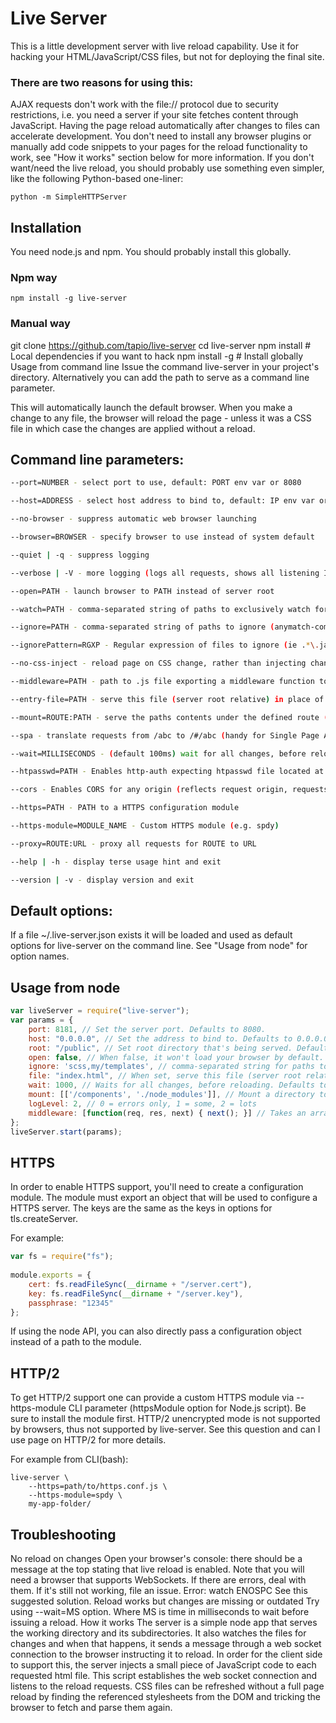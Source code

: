 
# Live Server

This is a little development server with live reload capability. Use it for hacking your HTML/JavaScript/CSS files, but not for deploying the final site.

### There are two reasons for using this:

AJAX requests don't work with the file:// protocol due to security restrictions, i.e. you need a server if your site fetches content through JavaScript.
Having the page reload automatically after changes to files can accelerate development.
You don't need to install any browser plugins or manually add code snippets to your pages for the reload functionality to work, see "How it works" section below for more information. If you don't want/need the live reload, you should probably use something even simpler, like the following Python-based one-liner:

`python -m SimpleHTTPServer`

## Installation
You need node.js and npm. You should probably install this globally.

### Npm way

`npm install -g live-server`

### Manual way

git clone https://github.com/tapio/live-server
cd live-server
npm install # Local dependencies if you want to hack
npm install -g # Install globally
Usage from command line
Issue the command live-server in your project's directory. Alternatively you can add the path to serve as a command line parameter.

This will automatically launch the default browser. When you make a change to any file, the browser will reload the page - unless it was a CSS file in which case the changes are applied without a reload.

## Command line parameters:

```bash
--port=NUMBER - select port to use, default: PORT env var or 8080

--host=ADDRESS - select host address to bind to, default: IP env var or 0.0.0.0 ("any address")

--no-browser - suppress automatic web browser launching

--browser=BROWSER - specify browser to use instead of system default

--quiet | -q - suppress logging

--verbose | -V - more logging (logs all requests, shows all listening IPv4 interfaces, etc.)

--open=PATH - launch browser to PATH instead of server root

--watch=PATH - comma-separated string of paths to exclusively watch for changes (default: watch everything)

--ignore=PATH - comma-separated string of paths to ignore (anymatch-compatible definition)

--ignorePattern=RGXP - Regular expression of files to ignore (ie .*\.jade) (DEPRECATED in favor of --ignore)

--no-css-inject - reload page on CSS change, rather than injecting changed CSS

--middleware=PATH - path to .js file exporting a middleware function to add; can be a name without path nor extension to reference bundled middlewares in middleware folder

--entry-file=PATH - serve this file (server root relative) in place of missing files (useful for single page apps)

--mount=ROUTE:PATH - serve the paths contents under the defined route (multiple definitions possible)

--spa - translate requests from /abc to /#/abc (handy for Single Page Apps)

--wait=MILLISECONDS - (default 100ms) wait for all changes, before reloading

--htpasswd=PATH - Enables http-auth expecting htpasswd file located at PATH

--cors - Enables CORS for any origin (reflects request origin, requests with credentials are supported)

--https=PATH - PATH to a HTTPS configuration module

--https-module=MODULE_NAME - Custom HTTPS module (e.g. spdy)

--proxy=ROUTE:URL - proxy all requests for ROUTE to URL

--help | -h - display terse usage hint and exit

--version | -v - display version and exit
```

## Default options:

If a file ~/.live-server.json exists it will be loaded and used as default options for live-server on the command line. See "Usage from node" for option names.

## Usage from node

```js
var liveServer = require("live-server");
var params = {
    port: 8181, // Set the server port. Defaults to 8080.
    host: "0.0.0.0", // Set the address to bind to. Defaults to 0.0.0.0 or process.env.IP.
    root: "/public", // Set root directory that's being served. Defaults to cwd.
    open: false, // When false, it won't load your browser by default.
    ignore: 'scss,my/templates', // comma-separated string for paths to ignore
    file: "index.html", // When set, serve this file (server root relative) for every 404 (useful for single-page applications)
    wait: 1000, // Waits for all changes, before reloading. Defaults to 0 sec.
    mount: [['/components', './node_modules']], // Mount a directory to a route.
    logLevel: 2, // 0 = errors only, 1 = some, 2 = lots
    middleware: [function(req, res, next) { next(); }] // Takes an array of Connect-compatible middleware that are injected into the server middleware stack
};
liveServer.start(params);
```

## HTTPS
In order to enable HTTPS support, you'll need to create a configuration module. The module must export an object that will be used to configure a HTTPS server. The keys are the same as the keys in options for tls.createServer.

For example:

```js
var fs = require("fs");
 
module.exports = {
    cert: fs.readFileSync(__dirname + "/server.cert"),
    key: fs.readFileSync(__dirname + "/server.key"),
    passphrase: "12345"
};
```

If using the node API, you can also directly pass a configuration object instead of a path to the module.

## HTTP/2
To get HTTP/2 support one can provide a custom HTTPS module via --https-module CLI parameter (httpsModule option for Node.js script). Be sure to install the module first. HTTP/2 unencrypted mode is not supported by browsers, thus not supported by live-server. See this question and can I use page on HTTP/2 for more details.

For example from CLI(bash):

```
live-server \
	--https=path/to/https.conf.js \
	--https-module=spdy \
	my-app-folder/
```

## Troubleshooting

No reload on changes
Open your browser's console: there should be a message at the top stating that live reload is enabled. Note that you will need a browser that supports WebSockets. If there are errors, deal with them. If it's still not working, file an issue.
Error: watch ENOSPC
See this suggested solution.
Reload works but changes are missing or outdated
Try using --wait=MS option. Where MS is time in milliseconds to wait before issuing a reload.
How it works
The server is a simple node app that serves the working directory and its subdirectories. It also watches the files for changes and when that happens, it sends a message through a web socket connection to the browser instructing it to reload. In order for the client side to support this, the server injects a small piece of JavaScript code to each requested html file. This script establishes the web socket connection and listens to the reload requests. CSS files can be refreshed without a full page reload by finding the referenced stylesheets from the DOM and tricking the browser to fetch and parse them again.
